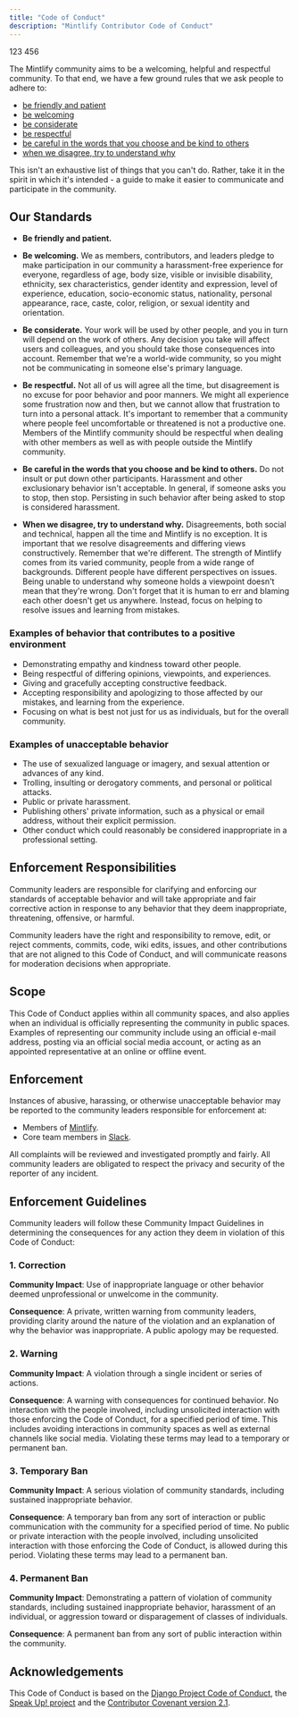 ```yaml
---
title: "Code of Conduct"
description: "Mintlify Contributor Code of Conduct"
---
```


123 456     

The Mintlify community aims to be a welcoming, helpful and respectful community.
To that end, we have a few ground rules that we ask people to adhere to:

- [be friendly and patient](/code-of-conduct/#our-standards)
- [be welcoming](/code-of-conduct/#our-standards)
- [be considerate](/code-of-conduct/#our-standards)
- [be respectful](/code-of-conduct/#our-standards)
- [be careful in the words that you choose and be kind to others](/code-of-conduct/#our-standards)
- [when we disagree, try to understand why](/code-of-conduct/#our-standards)

This isn't an exhaustive list of things that you can't do. Rather, take it in
the spirit in which it's intended - a guide to make it easier to communicate
and participate in the community.

## Our Standards

- **Be friendly and patient.**

- **Be welcoming.** We as members, contributors, and leaders pledge to make participation in our
  community a harassment-free experience for everyone, regardless of age, body
  size, visible or invisible disability, ethnicity, sex characteristics, gender
  identity and expression, level of experience, education, socio-economic status,
  nationality, personal appearance, race, caste, color, religion, or sexual
  identity and orientation.

- **Be considerate.** Your work will be used by other people, and you in turn
  will depend on the work of others. Any decision you take will affect users
  and colleagues, and you should take those consequences into account. Remember
  that we're a world-wide community, so you might not be communicating in
  someone else's primary language.

- **Be respectful.** Not all of us will agree all the time, but disagreement is
  no excuse for poor behavior and poor manners. We might all experience some
  frustration now and then, but we cannot allow that frustration to turn into
  a personal attack. It's important to remember that a community where people
  feel uncomfortable or threatened is not a productive one. Members of the Mintlify
  community should be respectful when dealing with other members as well as
  with people outside the Mintlify community.

- **Be careful in the words that you choose and be kind to others.** Do not
  insult or put down other participants. Harassment and other exclusionary
  behavior isn't acceptable.
  In general, if someone asks you to stop, then stop. Persisting in such
  behavior after being asked to stop is considered harassment.

- **When we disagree, try to understand why.** Disagreements, both social and
  technical, happen all the time and Mintlify is no exception. It is important that
  we resolve disagreements and differing views constructively. Remember that
  we're different. The strength of Mintlify comes from its varied community, people
  from a wide range of backgrounds. Different people have different
  perspectives on issues. Being unable to understand why someone holds
  a viewpoint doesn't mean that they're wrong. Don't forget that it is human to
  err and blaming each other doesn't get us anywhere. Instead, focus on helping
  to resolve issues and learning from mistakes.

### Examples of behavior that contributes to a positive environment

- Demonstrating empathy and kindness toward other people.
- Being respectful of differing opinions, viewpoints, and experiences.
- Giving and gracefully accepting constructive feedback.
- Accepting responsibility and apologizing to those affected by our mistakes,
  and learning from the experience.
- Focusing on what is best not just for us as individuals, but for the overall
  community.

### Examples of unacceptable behavior

- The use of sexualized language or imagery, and sexual attention or advances of
  any kind.
- Trolling, insulting or derogatory comments, and personal or political attacks.
- Public or private harassment.
- Publishing others' private information, such as a physical or email address,
  without their explicit permission.
- Other conduct which could reasonably be considered inappropriate in a
  professional setting.

## Enforcement Responsibilities

Community leaders are responsible for clarifying and enforcing our standards of
acceptable behavior and will take appropriate and fair corrective action in
response to any behavior that they deem inappropriate, threatening, offensive,
or harmful.

Community leaders have the right and responsibility to remove, edit, or reject
comments, commits, code, wiki edits, issues, and other contributions that are
not aligned to this Code of Conduct, and will communicate reasons for moderation
decisions when appropriate.

## Scope

This Code of Conduct applies within all community spaces, and also applies when
an individual is officially representing the community in public spaces.
Examples of representing our community include using an official e-mail address,
posting via an official social media account, or acting as an appointed
representative at an online or offline event.

## Enforcement

Instances of abusive, harassing, or otherwise unacceptable behavior may be
reported to the community leaders responsible for enforcement at:

- Members of [Mintlify](https://github.com/mintlify).
- Core team members in [Slack](https://mintlify.com/community).

All complaints will be reviewed and investigated promptly and fairly.
All community leaders are obligated to respect the privacy and security of the
reporter of any incident.

## Enforcement Guidelines

Community leaders will follow these Community Impact Guidelines in determining
the consequences for any action they deem in violation of this Code of Conduct:

### 1. Correction

**Community Impact**: Use of inappropriate language or other behavior deemed
unprofessional or unwelcome in the community.

**Consequence**: A private, written warning from community leaders, providing
clarity around the nature of the violation and an explanation of why the
behavior was inappropriate. A public apology may be requested.

### 2. Warning

**Community Impact**: A violation through a single incident or series of
actions.

**Consequence**: A warning with consequences for continued behavior. No
interaction with the people involved, including unsolicited interaction with
those enforcing the Code of Conduct, for a specified period of time. This
includes avoiding interactions in community spaces as well as external channels
like social media. Violating these terms may lead to a temporary or permanent
ban.

### 3. Temporary Ban

**Community Impact**: A serious violation of community standards, including
sustained inappropriate behavior.

**Consequence**: A temporary ban from any sort of interaction or public
communication with the community for a specified period of time. No public or
private interaction with the people involved, including unsolicited interaction
with those enforcing the Code of Conduct, is allowed during this period.
Violating these terms may lead to a permanent ban.

### 4. Permanent Ban

**Community Impact**: Demonstrating a pattern of violation of community
standards, including sustained inappropriate behavior, harassment of an
individual, or aggression toward or disparagement of classes of individuals.

**Consequence**: A permanent ban from any sort of public interaction within the
community.

## Acknowledgements

This Code of Conduct is based on the [Django Project Code of Conduct](https://www.djangoproject.com/conduct/),
the [Speak Up! project](http://web.archive.org/web/20141109123859/http://speakup.io/coc.html) and the [Contributor Covenant version 2.1](https://www.contributor-covenant.org/version/2/1/code_of_conduct.html).
